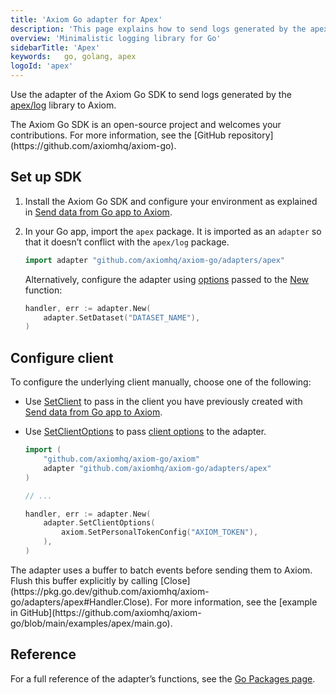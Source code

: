 ```yaml
---
title: 'Axiom Go adapter for Apex'
description: 'This page explains how to send logs generated by the apex/log library to Axiom.'
overview: 'Minimalistic logging library for Go'
sidebarTitle: 'Apex'
keywords:   go, golang, apex
logoId: 'apex'
---
```



Use the adapter of the Axiom Go SDK to send logs generated by the [apex/log](https://github.com/apex/log) library to Axiom.

<Note>
The Axiom Go SDK is an open-source project and welcomes your contributions. For more information, see the [GitHub repository](https://github.com/axiomhq/axiom-go).
</Note>

<Prerequisites />

## Set up SDK

1. Install the Axiom Go SDK and configure your environment as explained in [Send data from Go app to Axiom](/guides/go).
1. In your Go app, import the `apex` package. It is imported as an `adapter` so that it doesn’t conflict with the `apex/log` package.

    ```go
    import adapter "github.com/axiomhq/axiom-go/adapters/apex"
    ```

    Alternatively, configure the adapter using [options](https://pkg.go.dev/github.com/axiomhq/axiom-go/adapters/apex#Option) passed to the [New](https://pkg.go.dev/github.com/axiomhq/axiom-go/adapters/apex#New) function:

    ```go
    handler, err := adapter.New(
        adapter.SetDataset("DATASET_NAME"),
    )
    ```

    <ReplaceDataset />

## Configure client

To configure the underlying client manually, choose one of the following:

- Use [SetClient](https://pkg.go.dev/github.com/axiomhq/axiom-go/adapters/apex#SetClient) to pass in the client you have previously created with [Send data from Go app to Axiom](/guides/go).
- Use [SetClientOptions](https://pkg.go.dev/github.com/axiomhq/axiom-go/adapters/apex#SetClientOptions) to pass [client options](https://pkg.go.dev/github.com/axiomhq/axiom-go/axiom#Option) to the adapter.

    ```go
    import (
        "github.com/axiomhq/axiom-go/axiom"
        adapter "github.com/axiomhq/axiom-go/adapters/apex"
    )

    // ...

    handler, err := adapter.New(
        adapter.SetClientOptions(
            axiom.SetPersonalTokenConfig("AXIOM_TOKEN"),
        ),
    )
    ```

<Note>
The adapter uses a buffer to batch events before sending them to Axiom. Flush this buffer explicitly by calling [Close](https://pkg.go.dev/github.com/axiomhq/axiom-go/adapters/apex#Handler.Close). For more information, see the [example in GitHub](https://github.com/axiomhq/axiom-go/blob/main/examples/apex/main.go).
</Note>

## Reference

For a full reference of the adapter’s functions, see the [Go Packages page](https://pkg.go.dev/github.com/axiomhq/axiom-go/adapters/apex).